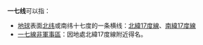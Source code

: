 '''一七线'''可以指：
*[[地球|地球]]表面[[经纬度|北纬]]或南纬十七度的一条横线：[[北緯17度線|北緯17度線]]、[[南緯17度線|南緯17度線]]
*[[一七線非軍事區|一七線非軍事區]]：因地處北緯17度線附近得名。

{{disambig|Cat=三字消歧義}}
